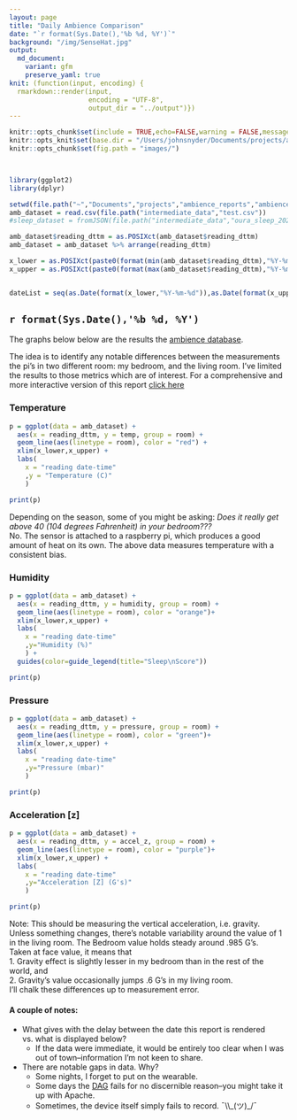 ```yaml
---
layout: page
title: "Daily Ambience Comparison"
date: "`r format(Sys.Date(),'%b %d, %Y')`"
background: "/img/SenseHat.jpg"
output:
  md_document:
    variant: gfm
    preserve_yaml: true
knit: (function(input, encoding) {
  rmarkdown::render(input,
                    encoding = "UTF-8",
                    output_dir = "../output")})
---
```


```r
knitr::opts_chunk$set(include = TRUE,echo=FALSE,warning = FALSE,message=FALSE)
knitr::opts_knit$set(base.dir = "/Users/johnsnyder/Documents/projects/ambience_reports/ambience_comparison/output/")
knitr::opts_chunk$set(fig.path = "images/")



library(ggplot2)
library(dplyr)

setwd(file.path("~","Documents","projects","ambience_reports","ambience_comparison"))
amb_dataset = read.csv(file.path("intermediate_data","test.csv"))
#sleep_dataset = fromJSON(file.path("intermediate_data","oura_sleep_2024-08-04T19-54-06.json"),flatten = T)

amb_dataset$reading_dttm = as.POSIXct(amb_dataset$reading_dttm)
amb_dataset = amb_dataset %>% arrange(reading_dttm)

x_lower = as.POSIXct(paste0(format(min(amb_dataset$reading_dttm),"%Y-%m-%d")," 00:00"))
x_upper = as.POSIXct(paste0(format(max(amb_dataset$reading_dttm),"%Y-%m-%d")," 24:00"))


dateList = seq(as.Date(format(x_lower,"%Y-%m-%d")),as.Date(format(x_upper,"%Y-%m-%d")),by="1 day")
```

## `r format(Sys.Date(),'%b %d, %Y')`

The graphs below below are the results the [ambience database](https://snyderjo.github.io/ambience/).  

The idea is to identify any notable differences between the measurements the pi's in two different room: my bedroom, and the living room.  I've limited the results to those metrics which are of interest.  For a comprehensive and more interactive version of this report [click here](dailyReport.html)

### Temperature  

```r

p = ggplot(data = amb_dataset) +
  aes(x = reading_dttm, y = temp, group = room) +
  geom_line(aes(linetype = room), color = "red") +
  xlim(x_lower,x_upper) +
  labs(
    x = "reading date-time"
    ,y = "Temperature (C)"
    ) 

print(p)
```

Depending on the season, some of you might be asking: *Does it really get above 40 (104 degrees Fahrenheit) in your bedroom???*  
No.  The sensor is attached to a raspberry pi, which produces a good amount of heat on its own.  The above data measures temperature with a consistent bias.

### Humidity  

```r
p = ggplot(data = amb_dataset) +  
  aes(x = reading_dttm, y = humidity, group = room) +
  geom_line(aes(linetype = room), color = "orange")+
  xlim(x_lower,x_upper) +
  labs(
    x = "reading date-time"
    ,y="Humidity (%)"
    ) +
  guides(color=guide_legend(title="Sleep\nScore"))

print(p)

```

### Pressure  

```r
p = ggplot(data = amb_dataset) +
  aes(x = reading_dttm, y = pressure, group = room) +
  geom_line(aes(linetype = room), color = "green")+
  xlim(x_lower,x_upper) +
  labs(
    x = "reading date-time"
    ,y="Pressure (mbar)"
    )

print(p)

```


### Acceleration [z]  

```r

p = ggplot(data = amb_dataset) +
  aes(x = reading_dttm, y = accel_z, group = room) +
  geom_line(aes(linetype = room), color = "purple")+
  xlim(x_lower,x_upper) +
  labs(
    x = "reading date-time"
    ,y="Acceleration [Z] (G's)"
    )

print(p)
```

Note: This should be measuring the vertical acceleration, i.e. gravity.  
Unless something changes, there's notable variability around the value of 1 in the living room.  The Bedroom value holds steady around .985 G's.  
Taken at face value, it means that  
1. Gravity effect is slightly lesser in my bedroom than in the rest of the world, and  
2. Gravity's value occasionally jumps .6 G's in my living room.  
I'll chalk these differences up to measurement error.  



#### A couple of notes:  

* What gives with the delay between the date this report is rendered vs. what is displayed below?  
  + If the data were immediate, it would be entirely too clear when I was out of town--information I'm not keen to share.  
* There are notable gaps in data.  Why?  
   + Some nights, I forget to put on the wearable.  
   + Some days the [DAG](https://airflow.apache.org/docs/apache-airflow/1.10.9/concepts.html) fails for no discernible reason--you might take it up with Apache.  
   + Sometimes, the device itself simply fails to record. ¯\\\\\_(ツ)\_/¯  


